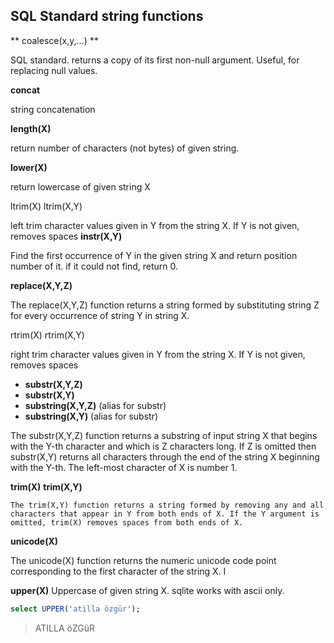 ## SQL Standard string functions


** coalesce(x,y,...) **

SQL standard.
returns a copy of its first non-null argument.
Useful, for replacing null values.

**concat**

string concatenation

**length(X)**

return number of characters (not bytes) of given string.

**lower(X)**

return lowercase of given string X

ltrim(X)
ltrim(X,Y)

left trim character values given in Y from the string X.
If Y is not given, removes spaces
**instr(X,Y)**

Find the first occurrence of Y in the given string X and return position number of it.
if it could not find, return 0.


**replace(X,Y,Z)**

The replace(X,Y,Z) function returns a string formed by substituting string Z for every occurrence of string Y in string X. 

rtrim(X)
rtrim(X,Y)

right trim character values given in Y from the string X.
If Y is not given, removes spaces

- **substr(X,Y,Z)**
- **substr(X,Y)**
- **substring(X,Y,Z)** (alias for substr)
- **substring(X,Y)** (alias for substr)

The substr(X,Y,Z) function returns a substring of input string X that begins with the Y-th character and which is Z characters long. If Z is omitted then substr(X,Y) returns all characters through the end of the string X beginning with the Y-th. The left-most character of X is number 1.

**trim(X)**
**trim(X,Y)**

    The trim(X,Y) function returns a string formed by removing any and all characters that appear in Y from both ends of X. If the Y argument is omitted, trim(X) removes spaces from both ends of X. 

**unicode(X)**

The unicode(X) function returns the numeric unicode code point corresponding to the first character of the string X. I


**upper(X)**
Uppercase of given string X.
sqlite works with ascii only.


``` sql
select UPPER('atilla özgür');
```

> ATILLA öZGüR     

